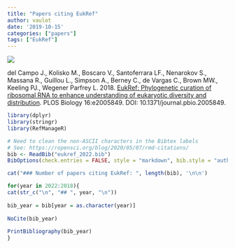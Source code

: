```yaml
---
title: "Papers citing EukRef"
author: vaulot
date: '2019-10-15'
categories: ["papers"]
tags: ["EukRef"]
---
```


![](eukref_paper_2018.png)

del Campo J., Kolisko M., Boscaro V., Santoferrara LF., Nenarokov S., Massana R., Guillou L., Simpson A., Berney C., de Vargas C., Brown MW., Keeling PJ., Wegener Parfrey L. 2018. [EukRef: Phylogenetic curation of ribosomal RNA to enhance understanding of eukaryotic diversity and distribution](https://journals.plos.org/plosbiology/article?id=10.1371/journal.pbio.2005849). PLOS Biology 16:e2005849. DOI: 10.1371/journal.pbio.2005849.

```r
library(dplyr)
library(stringr)
library(RefManageR)

# Need to clean the non-ASCII characters in the Bibtex labels  
# See: https://ropensci.org/blog/2020/05/07/rmd-citations/
bib <- ReadBib("eukref_2022.bib")
BibOptions(check.entries = FALSE, style = "markdown", bib.style = "authoryear", no.print.fields = c("pmid", "url"))

cat("### Number of papers citing EukRef: ", length(bib), '\n\n')

for(year in 2022:2018){
cat(str_c("\n", "## ", year, "\n"))
  
bib_year = bib[year = as.character(year)]
  
NoCite(bib_year)
  
PrintBibliography(bib_year)
}
```
